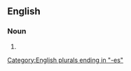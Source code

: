==English==

===Noun===
{{head|en|noun form}}

# {{plural of|en|amaryllis}}

[[Category:English plurals ending in "-es"]]